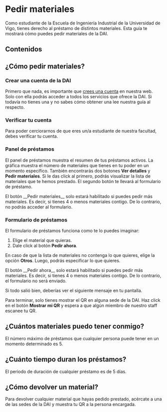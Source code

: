 
# Pedir materiales

Como estudiante de la Escuela de Ingeniería Industrial de la Universidad de Vigo,
tienes derecho al préstamo de distintos materiales. Esta guía te mostrará cómo
puedes pedir materiales de la DAI.

## Contenidos

## ¿Cómo pedir materiales?

### Crear una cuenta de la DAI

Primero que nada, es importante que [crees una cuenta](google.com) en nuestra web. Solo
con ella podrás acceder a todos los servicios que ofrece la DAI. Si todavía no
tienes una y no sabes cómo obtener una lee nuestra guía al respecto.

### Verificar tu cuenta

Para poder cerciorarnos de que eres un/a estudiante de nuestra facultad, debes verificar
tu cuenta.

### Panel de préstamos

El panel de préstamos muestra el resumen de tus préstamos activos. La gráfica muestra
el número de materiales que tienes en tu poder en un momento específico. También
encontrarás dos botones **Ver detalles** y **Pedir materiales**. Si le das click
al primero, podrás visualizar la lista de materiales que te hemos prestado. El segundo
botón te llevará al formulario de préstamo.

<Callout variant="warning">
    <CalloutDescription>
        El botón __Pedir materiales__ solo estará habilitado si puedes pedir más
        materiales. Es decir, si tienes 4 o menos materiales contigo. De lo
        contrario, no podrás acceder al formulario.
    </CalloutDescription>
</Callout>

### Formulario de préstamos

El formulario de préstamos funciona como te lo puedes imaginar:

1.  Elige el material que quieras.
2.  Dale click al botón **Pedir ahora**.

En caso de que la lista de materiales no contenga lo que quieres, elige la opción **Otros**.
Luego, podrás especificar lo que quieres.

<Callout variant="warning">
    <CalloutDescription>
        El botón __Pedir ahora__ solo estará habilitado si puedes pedir más
        materiales. Es decir, si tienes 4 o menos materiales contigo. De lo
        contrario, el formulario no será enviado.
    </CalloutDescription>
</Callout>

Si todo salió bien, deberías ver el siguiente mensaje en tu pantalla.

<MdxImage
    src="/assets/guias/pedir-material-form-success-toaster.png"
    alt="Mensaje de éxito de formulario para pedir materiales"
/>

Para terminar, solo tienes mostrar el QR en alguna sede de la DAI. Haz click en
el botón **Mostrar mi QR** y espera a que algún miembro de nuestro staff escanee
tu QR.

## ¿Cuántos materiales puedo tener conmigo?

El número máximo de préstamos que cualquier persona puede tener en un momento
determinado es 5.

## ¿Cuánto tiempo duran los préstamos?

El periodo de duración de cualquier préstamo es de 5 días.

## ¿Cómo devolver un material?

Para devolver cualquier material que hayas pedido prestado, acércate a una de las
sedes de la DAI y muestra tu QR a la persona encargada.

